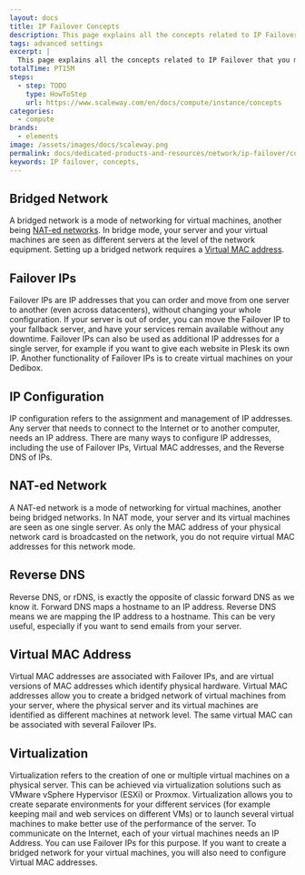 ```yaml
---
layout: docs
title: IP Failover Concepts
description: This page explains all the concepts related to IP Failover
tags: advanced settings
excerpt: |
  This page explains all the concepts related to IP Failover that you might encounter while using Scaleway products and ressources.
totalTime: PT15M
steps:
  - step: TODO
    type: HowToStep
    url: https://www.scaleway.com/en/docs/compute/instance/concepts
categories:
  - compute
brands:
  - elements
image: /assets/images/docs/scaleway.png
permalink: docs/dedicated-products-and-resources/network/ip-failover/concepts
keywords: IP failover, concepts,
---
```


<Concept opened>

## Bridged Network

A bridged network is a mode of networking for virtual machines, another being [NAT-ed networks](/dedibox-network/ip-failover/concepts#nat-ed-network). In bridge mode, your server and your virtual machines are seen as different servers at the level of the network equipment. Setting up a bridged network requires a [Virtual MAC address](/dedibox-network/ip-failover/concepts#virtual-mac-address).

</Concept>

<Concept opened>

## Failover IPs

Failover IPs are IP addresses that you can order and move from one server to another (even across datacenters), without changing your whole configuration. If your server is out of order, you can move the Failover IP to your fallback server, and have your services remain available without any downtime. Failover IPs can also be used as additional IP addresses for a single server, for example if you want to give each website in Plesk its own IP. Another functionality of Failover IPs is to create virtual machines on your Dedibox.

</Concept>

<Concept opened>

## IP Configuration

IP configuration refers to the assignment and management of IP addresses. Any server that needs to connect to the Internet or to another computer, needs an IP address. There are many ways to configure IP addresses, including the use of Failover IPs, Virtual MAC addresses, and the Reverse DNS of IPs.

</Concept>

<Concept opened>

## NAT-ed Network

A NAT-ed network is a mode of networking for virtual machines, another being bridged networks. In NAT mode, your server and its virtual machines are seen as one single server. As only the MAC address of your physical network card is broadcasted on the network, you do not require virtual MAC addresses for this network mode.

</Concept>

<Concept>

## Reverse DNS

Reverse DNS, or rDNS, is exactly the opposite of classic forward DNS as we know it. Forward DNS maps a hostname to an IP address. Reverse DNS means we are mapping the IP address to a hostname. This can be very useful, especially if you want to send emails from your server.

</Concept>

<Concept>

## Virtual MAC Address

Virtual MAC addresses are associated with Failover IPs, and are virtual versions of MAC addresses which identify physical hardware. Virtual MAC addresses allow you to create a bridged network of virtual machines from your server, where the physical server and its virtual machines are identified as different machines at network level. The same virtual MAC can be associated with several Failover IPs.

</Concept>

<Concept>

## Virtualization

Virtualization refers to the creation of one or multiple virtual machines on a physical server. This can be achieved via virtualization solutions such as VMware vSphere Hypervisor (ESXi) or Proxmox. Virtualization allows you to create separate environments for your different services (for example keeping mail and web services on different VMs) or to launch several virtual machines to make better use of the performance of the server. To communicate on the Internet, each of your virtual machines needs an IP Address. You can use Failover IPs for this purpose. If you want to create a bridged network for your virtual machines, you will also need to configure Virtual MAC addresses.

</Concept>